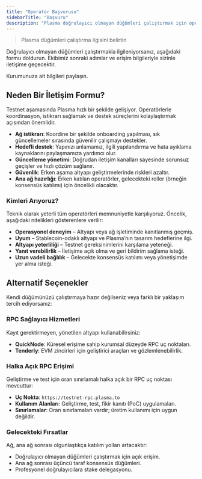 ```yaml
---
title: "Operatör Başvurusu"
sidebarTitle: "Başvuru"
description: "Plasma doğrulayıcı olmayan düğümleri çalıştırmak için operatör başvuru rehberi"
---
```



> Plasma düğümleri çalıştırma ilgisini belirtin

Doğrulayıcı olmayan düğümleri çalıştırmakla ilgileniyorsanız, aşağıdaki formu doldurun. Ekibimiz sonraki adımlar ve erişim bilgileriyle sizinle iletişime geçecektir.

<Card title="Bilgilerinizi gönderin" icon="clipboard" iconType="light" color="#307F61" href="https://form.typeform.com/to/ux8v5O5R">
  Kurumunuza ait bilgileri paylaşın.
</Card>

## Neden Bir İletişim Formu?

Testnet aşamasında Plasma hızlı bir şekilde gelişiyor. Operatörlerle koordinasyon, istikrarı sağlamak ve destek süreçlerini kolaylaştırmak açısından önemlidir.

* **Ağ istikrarı**: Koordine bir şekilde onboarding yapılması, sık güncellemeler sırasında güvenilir çalışmayı destekler.
* **Hedefli destek**: Yapınızı anlamamız, ilgili yapılandırma ve hata ayıklama kaynaklarını paylaşmamıza yardımcı olur.
* **Güncelleme yönetimi**: Doğrudan iletişim kanalları sayesinde sorunsuz geçişler ve hızlı çözüm sağlanır.
* **Güvenlik**: Erken aşama altyapı geliştirmelerinde riskleri azaltır.
* **Ana ağ hazırlığı**: Erken katılan operatörler, gelecekteki roller (örneğin konsensüs katılımı) için öncelikli olacaktır.

### Kimleri Arıyoruz?

Teknik olarak yeterli tüm operatörleri memnuniyetle karşılıyoruz. Öncelik, aşağıdaki nitelikleri gösterenlere verilir:

* **Operasyonel deneyim** – Altyapı veya ağ işletiminde kanıtlanmış geçmiş.
* **Uyum** – Stablecoin-odaklı altyapı ve Plasma’nın tasarım hedeflerine ilgi.
* **Altyapı yeterliliği** – Testnet gereksinimlerini karşılama yeteneği.
* **Yanıt verebilirlik** – İletişime açık olma ve geri bildirim sağlama isteği.
* **Uzun vadeli bağlılık** – Gelecekte konsensüs katılımı veya yönetişimde yer alma isteği.

## Alternatif Seçenekler

Kendi düğümünüzü çalıştırmaya hazır değilseniz veya farklı bir yaklaşım tercih ediyorsanız:

### RPC Sağlayıcı Hizmetleri

Kayıt gerektirmeyen, yönetilen altyapı kullanabilirsiniz:

* **QuickNode**: Küresel erişime sahip kurumsal düzeyde RPC uç noktaları.
* **Tenderly**: EVM zincirleri için geliştirici araçları ve gözlemlenebilirlik.

### Halka Açık RPC Erişimi

Geliştirme ve test için oran sınırlamalı halka açık bir RPC uç noktası mevcuttur:

* **Uç Nokta**: `https://testnet-rpc.plasma.to`
* **Kullanım Alanları**: Geliştirme, test, fikir kanıtı (PoC) uygulamaları.
* **Sınırlamalar**: Oran sınırlamaları vardır; üretim kullanımı için uygun değildir.

### Gelecekteki Fırsatlar

Ağ, ana ağ sonrası olgunlaştıkça katılım yolları artacaktır:

* Doğrulayıcı olmayan düğümleri çalıştırmak için açık erişim.
* Ana ağ sonrası üçüncü taraf konsensüs düğümleri.
* Profesyonel doğrulayıcılara stake delegasyonu.
